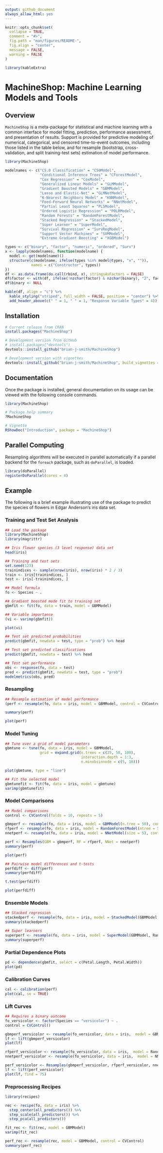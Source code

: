 ```yaml
---
output: github_document
always_allow_html: yes
---
```


<!-- README.md is generated from README.Rmd. Please edit that file -->

```r
knitr::opts_chunk$set(
  collapse = TRUE,
  comment = "#>",
  fig.path = "man/figures/README-",
  fig.align = "center",
  message = FALSE,
  warning = FALSE
)

library(kableExtra)
```

# MachineShop: Machine Learning Models and Tools

## Overview

`MachineShop` is a meta-package for statistical and machine learning with a common interface for model fitting, prediction, performance assessment, and presentation of results.  Support is provided for predictive modeling of numerical, categorical, and censored time-to-event outcomes, including those listed in the table below, and for resample (bootstrap, cross-validation, and split training-test sets) estimation of model performance.

<div>
```r
library(MachineShop)

modelnames <- c("C5.0 Classification" = "C50Model",
                "Conditional Inference Trees" = "CForestModel",
                "Cox Regression" = "CoxModel",
                "Generalized Linear Models" = "GLMModel",
                "Gradient Boosted Models" = "GBMModel",
                "Lasso and Elastic-Net" = "GLMNetModel",
                "K-Nearest Neighbors Model" = "KNNModel",
                "Feed-Forward Neural Networks" = "NNetModel",
                "Partial Least Squares" = "PLSModel",
                "Ordered Logistic Regression" = "POLRModel",
                "Random Forests" = "RandomForestModel",
                "Stacked Regression" = "StackedModel",
                "Super Learner" = "SuperModel",
                "Survival Regression" = "SurvRegModel",
                "Support Vector Machines" = "SVMModel",
                "Extreme Gradient Boosting" = "XGBModel")

types <- c("binary", "factor", "numeric", "ordered", "Surv")
x <- lapply(modelnames, function(modelname) {
  model <- get(modelname)()
  structure(c(modelname, ifelse(types %in% model@types, "x", "")),
            names = c("Constructor", types))
})
df <- as.data.frame(do.call(rbind, x), stringsAsFactors = FALSE)
df$factor <- with(df, ifelse(!nzchar(factor) & nzchar(binary), "2", factor))
df$binary <- NULL

kable(df, align = "c") %>%
  kable_styling("striped", full_width = FALSE, position = "center") %>%
  add_header_above(c(" " = 1, " " = 1, "Response Variable Types" = 4))
```
</div>

## Installation

```r
# Current release from CRAN
install.packages("MachineShop")

# Development version from GitHub
# install.packages("devtools")
devtools::install_github("brian-j-smith/MachineShop")

# Development version with vignettes
devtools::install_github("brian-j-smith/MachineShop", build_vignettes = TRUE)
```


## Documentation

Once the package is installed, general documentation on its usage can be viewed with the following console commands.

```r
library(MachineShop)

# Package help summary
?MachineShop

# Vignette
RShowDoc("Introduction", package = "MachineShop")
```


## Parallel Computing

Resampling algorithms will be executed in parallel automatically if a parallel backend for the ``foreach`` package, such as ``doParallel``, is loaded.

```r
library(doParallel)
registerDoParallel(cores = 4)
```


## Example

The following is a brief example illustrating use of the package to predict the species of flowers in Edgar Anderson's iris data set.

### Training and Test Set Analysis

```r
## Load the package
library(MachineShop)
library(magrittr)

## Iris flower species (3 level response) data set
head(iris)

## Training and test sets
set.seed(123)
trainindices <- sample(nrow(iris), nrow(iris) * 2 / 3)
train <- iris[trainindices, ]
test <- iris[-trainindices, ]

## Model formula
fo <- Species ~ .

## Gradient boosted mode fit to training set
gbmfit <- fit(fo, data = train, model = GBMModel)

## Variable importance
(vi <- varimp(gbmfit))

plot(vi)
```

```r
## Test set predicted probabilities
predict(gbmfit, newdata = test, type = "prob") %>% head

## Test set predicted classifications
predict(gbmfit, newdata = test) %>% head

## Test set performance
obs <- response(fo, data = test)
pred <- predict(gbmfit, newdata = test, type = "prob")
modelmetrics(obs, pred)
```

### Resampling

```r
## Resample estimation of model performance
(perf <- resample(fo, data = iris, model = GBMModel, control = CVControl))

summary(perf)

plot(perf)
```

### Model Tuning

```r
## Tune over a grid of model parameters
gbmtune <- tune(fo, data = iris, model = GBMModel,
                grid = expand.grid(n.trees = c(25, 50, 100),
                                   interaction.depth = 1:3,
                                   n.minobsinnode = c(5, 10)))

plot(gbmtune, type = "line")
```

```r
## Fit the selected model
gbmtunefit <- fit(fo, data = iris, model = gbmtune)
varimp(gbmtunefit)
```

### Model Comparisons

```r
## Model comparisons
control <- CVControl(folds = 10, repeats = 5)

gbmperf <- resample(fo, data = iris, model = GBMModel(n.tree = 50), control = control)
rfperf <- resample(fo, data = iris, model = RandomForestModel(ntree = 50), control = control)
nnetperf <- resample(fo, data = iris, model = NNetModel(size = 5), control = control)

perf <- Resamples(GBM = gbmperf, RF = rfperf, NNet = nnetperf)
summary(perf)

plot(perf)
```

```r
## Pairwise model differences and t-tests
perfdiff <- diff(perf)
summary(perfdiff)

t.test(perfdiff)

plot(perfdiff)
```

### Ensemble Models

```r
## Stacked regression
stackedperf <- resample(fo, data = iris, model = StackedModel(GBMModel, RandomForestModel, NNetModel))
summary(stackedperf)

## Super learners
superperf <- resample(fo, data = iris, model = SuperModel(GBMModel, RandomForestModel, NNetModel))
summary(superperf)
```

### Partial Dependence Plots

```r
pd <- dependence(gbmfit, select = c(Petal.Length, Petal.Width))
plot(pd)
```

### Calibration Curves

```r
cal <- calibration(perf)
plot(cal, se = TRUE)
```

### Lift Curves

```r
## Requires a binary outcome
fo_versicolor <- factor(Species == "versicolor") ~ .
control = CVControl()

gbmperf_versicolor <- resample(fo_versicolor, data = iris,  model = GBMModel, control = control)
lf <- lift(gbmperf_versicolor)
plot(lf)
```

```r
rfperf_versicolor <- resample(fo_versicolor, data = iris,  model = RandomForestModel, control = control)
nnetperf_versicolor <- resample(fo_versicolor, data = iris,  model = NNetModel, control = control)

perf_versicolor <- Resamples(gbmperf_versicolor, rfperf_versicolor, nnetperf_versicolor)
lf <- lift(perf_versicolor)
plot(lf, find = 75)
```

### Preprocessing Recipes

```r
library(recipes)

rec <- recipe(fo, data = iris) %>%
  step_center(all_predictors()) %>%
  step_scale(all_predictors()) %>%
  step_pca(all_predictors())

fit_rec <- fit(rec, model = GBMModel)
varimp(fit_rec)

perf_rec <- resample(rec, model = GBMModel, control = CVControl)
summary(perf_rec)
```

